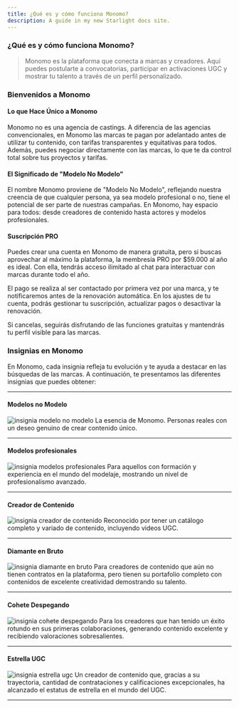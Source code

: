 ```yaml
---
title: ¿Qué es y cómo funciona Monomo?
description: A guide in my new Starlight docs site.
---
```


### ¿Qué es y cómo funciona Monomo?

> Monomo es la plataforma que conecta a marcas y creadores. Aquí puedes postularte a convocatorias, participar en activaciones UGC y mostrar tu talento a través de un perfil personalizado.
> 

### Bienvenidos a Monomo

#### **Lo que Hace Único a Monomo**

Monomo no es una agencia de castings. A diferencia de las agencias convencionales, en Monomo las marcas te pagan por adelantado antes de utilizar tu contenido, con tarifas transparentes y equitativas para todos. Además, puedes negociar directamente con las marcas, lo que te da control total sobre tus proyectos y tarifas.

#### **El Significado de "Modelo No Modelo"**

El nombre Monomo proviene de "Modelo No Modelo", reflejando nuestra creencia de que cualquier persona, ya sea modelo profesional o no, tiene el potencial de ser parte de nuestras campañas. En Monomo, hay espacio para todos: desde creadores de contenido hasta actores y modelos profesionales.

#### **Suscripción PRO**

Puedes crear una cuenta en Monomo de manera gratuita, pero si buscas aprovechar al máximo la plataforma, la membresía PRO por $59.000 al año es ideal. Con ella, tendrás acceso ilimitado al chat para interactuar con marcas durante todo el año.

El pago se realiza al ser contactado por primera vez por una marca, y te notificaremos antes de la renovación automática. En los ajustes de tu cuenta, podrás gestionar tu suscripción, actualizar pagos o desactivar la renovación.

Si cancelas, seguirás disfrutando de las funciones gratuitas y mantendrás tu perfil visible para las marcas.

### Insignias en Monomo

En Monomo, cada insignia refleja tu evolución y te ayuda a destacar en las búsquedas de las marcas. A continuación, te presentamos las diferentes insignias que puedes obtener:

---

#### Modelos no Modelo
![insignia modelo no modelo](/images/modelo-no-modelo.png)
La esencia de Monomo. Personas reales con un deseo genuino de crear contenido único.

---

#### Modelos profesionales
![insignia modelos profesionales](/images/modelo-profesional.png) Para aquellos con formación y experiencia en el mundo del modelaje, mostrando un nivel de profesionalismo avanzado.

---

#### Creador de Contenido
![insignia creador de contenido](/images/creador-de-contenido.png) Reconocido por tener un catálogo completo y variado de contenido, incluyendo videos UGC.

---

#### Diamante en Bruto
![insignia diamante en bruto](/images/diamante-en-bruto.png) Para creadores de contenido que aún no tienen contratos en la plataforma, pero tienen su portafolio completo con contenidos de excelente creatividad demostrando su talento.

---

#### Cohete Despegando
![insignia cohete despegando](/images/cohete-despegando.png) Para los creadores que han tenido un éxito rotundo en sus primeras colaboraciones, generando contenido excelente y recibiendo valoraciones sobresalientes.

---

#### Estrella UGC
![insignia estrella ugc](/images/estrella-ugc.png) Un creador de contenido que, gracias a su trayectoria, cantidad de contrataciones y calificaciones excepcionales, ha alcanzado el estatus de estrella en el mundo del UGC.

---
